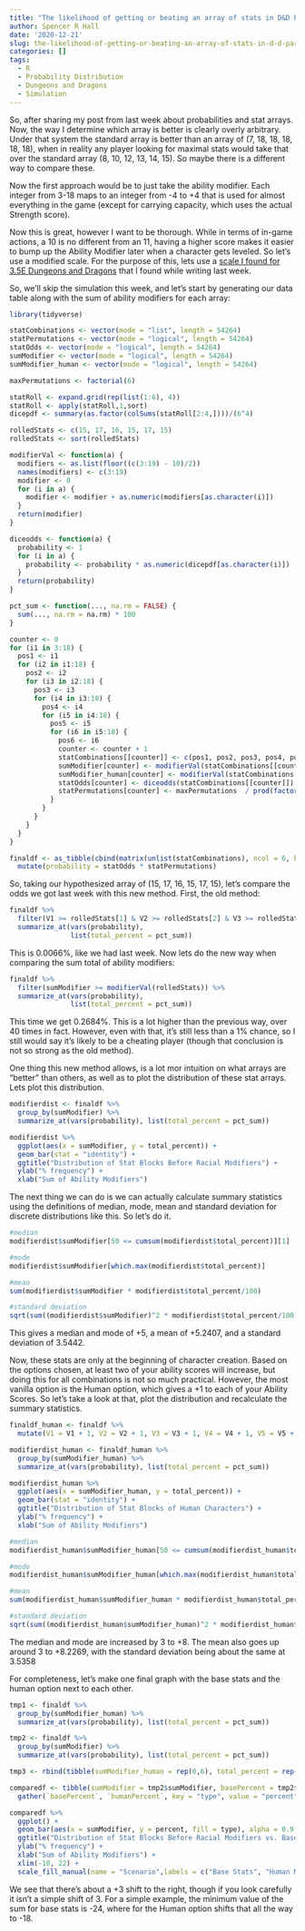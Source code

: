 ```yaml
---
title: "The likelihood of getting or beating an array of stats in D&D Part 2"
author: Spencer R Hall
date: '2020-12-21'
slug: the-likelihood-of-getting-or-beating-an-array-of-stats-in-d-d-part-2
categories: []
tags:
  - R
  - Probability Distribution
  - Dungeons and Dragons
  - Simulation
---
```


So, after sharing my post from last week about probabilities and stat arrays. Now, the way I determine which array is better is clearly overly arbitrary. Under that system the standard array is better than an array of (7, 18, 18, 18, 18, 18), when in reality any player looking for maximal stats would take that over the standard array (8, 10, 12, 13, 14, 15). So maybe there is a different way to compare these.

Now the first approach would be to just take the ability modifier. Each integer from 3-18 maps to an integer from -4 to +4 that is used for almost everything in the game (except for carrying capacity, which uses the actual Strength score).

Now this is great, however I want to be thorough. While in terms of in-game actions, a 10 is no different from an 11, having a higher score makes it easier to bump up the Ability Modifier later when a character gets leveled. So let's use a modified scale. For the purpose of this, lets use a [scale I found for 3.5E Dungeons and Dragons](https://www.dandwiki.com/wiki/Character_Stat_Probabilities_(3.5e_Other)) that I found while writing last week.

So, we'll skip the simulation this week, and let's start by generating our data table along with the sum of ability modifiers for each array:

```r
library(tidyverse)

statCombinations <- vector(mode = "list", length = 54264)
statPermutations <- vector(mode = "logical", length = 54264)
statOdds <- vector(mode = "logical", length = 54264)
sumModifier <- vector(mode = "logical", length = 54264)
sumModifier_human <- vector(mode = "logical", length = 54264)

maxPermutations <- factorial(6)

statRoll <- expand.grid(rep(list(1:6), 4))
statRoll <- apply(statRoll,1,sort)
dicepdf <- summary(as.factor(colSums(statRoll[2:4,])))/(6^4)

rolledStats <- c(15, 17, 16, 15, 17, 15)
rolledStats <- sort(rolledStats)

modifierVal <- function(a) {
  modifiers <- as.list(floor((c(3:19) - 10)/2))
  names(modifiers) <- c(3:19)
  modifier <- 0
  for (i in a) {
    modifier <- modifier + as.numeric(modifiers[as.character(i)])
  }
  return(modifier)
}

diceodds <- function(a) {
  probability <- 1
  for (i in a) {
    probability <- probability * as.numeric(dicepdf[as.character(i)])
  }
  return(probability)
}

pct_sum <- function(..., na.rm = FALSE) {
  sum(..., na.rm = na.rm) * 100
}

counter <- 0
for (i1 in 3:18) {
  pos1 <- i1
  for (i2 in i1:18) {
    pos2 <- i2
    for (i3 in i2:18) {
      pos3 <- i3
      for (i4 in i3:18) {
        pos4 <- i4
        for (i5 in i4:18) {
          pos5 <- i5
          for (i6 in i5:18) {
            pos6 <- i6
            counter <- counter + 1
            statCombinations[[counter]] <- c(pos1, pos2, pos3, pos4, pos5, pos6)
            sumModifier[counter] <- modifierVal(statCombinations[[counter]])
            sumModifier_human[counter] <- modifierVal(statCombinations[[counter]] + 1)
            statOdds[counter] <- diceodds(statCombinations[[counter]])
            statPermutations[counter] <- maxPermutations  / prod(factorial(summary(as.factor(statCombinations[[counter]]))))
          }
        }
      }
    }
  }
}

finaldf <- as_tibble(cbind(matrix(unlist(statCombinations), ncol = 6, byrow = T), statOdds, statPermutations, sumModifier, sumModifier_human)) %>%
  mutate(probability = statOdds * statPermutations)
```

So, taking our hypothesized array of (15, 17, 16, 15, 17, 15), let's compare the odds we got last week with this new method. First, the old method:

```r
finaldf %>%
  filter(V1 >= rolledStats[1] & V2 >= rolledStats[2] & V3 >= rolledStats[3] & V4 >= rolledStats[4] & V5 >= rolledStats[5] & V6 >= rolledStats[6]) %>%
  summarize_at(vars(probability),
               list(total_percent = pct_sum))
```

This is 0.0066%, like we had last week. Now lets do the new way when comparing the sum total of ability modifiers:

```r
finaldf %>%
  filter(sumModifier >= modifierVal(rolledStats)) %>%
  summarize_at(vars(probability),
               list(total_percent = pct_sum))
```

This time we get 0.2684%. This is a lot higher than the previous way, over 40 times in fact. However, even with that, it's still less than a 1% chance, so I still would say it's likely to be a cheating player (though that conclusion is not so strong as the old method).

One thing this new method allows, is a lot mor intuition on what arrays are "better" than others, as well as to plot the distribution of these stat arrays. Lets plot this distribution.

```r
modifierdist <- finaldf %>%
  group_by(sumModifier) %>%
  summarize_at(vars(probability), list(total_percent = pct_sum))

modifierdist %>%
  ggplot(aes(x = sumModifier, y = total_percent)) +
  geom_bar(stat = "identity") +
  ggtitle("Distribution of Stat Blocks Before Racial Modifiers") +
  ylab("% frequency") +
  xlab("Sum of Ability Modifiers")
```

The next thing we can do is we can actually calculate summary statistics using the definitions of median, mode, mean and standard deviation for discrete distributions like this. So let's do it.

```r
#median
modifierdist$sumModifier[50 <= cumsum(modifierdist$total_percent)][1]

#mode
modifierdist$sumModifier[which.max(modifierdist$total_percent)]

#mean
sum(modifierdist$sumModifier * modifierdist$total_percent/100)

#standard deviation
sqrt(sum((modifierdist$sumModifier)^2 * modifierdist$total_percent/100) - (sum(modifierdist$sumModifier * modifierdist$total_percent/100))^2)
```

This gives a median and mode of +5, a mean of +5.2407, and a standard deviation of 3.5442.

Now, these stats are only at the beginning of character creation. Based on the options chosen, at least two of your ability scores will increase, but doing this for all combinations is not so much practical. However, the most vanilla option is the Human option, which gives a +1 to each of your Ability Scores. So let's take a look at that, plot the distribution and recalculate the summary statistics. 

```r
finaldf_human <- finaldf %>%
  mutate(V1 = V1 + 1, V2 = V2 + 1, V3 = V3 + 1, V4 = V4 + 1, V5 = V5 + 1, V6 = V6 + 1)

modifierdist_human <- finaldf_human %>%
  group_by(sumModifier_human) %>%
  summarize_at(vars(probability), list(total_percent = pct_sum))

modifierdist_human %>%
  ggplot(aes(x = sumModifier_human, y = total_percent)) +
  geom_bar(stat = "identity") +
  ggtitle("Distribution of Stat Blocks of Human Characters") +
  ylab("% frequency") +
  xlab("Sum of Ability Modifiers")
```


```r
#median
modifierdist_human$sumModifier_human[50 <= cumsum(modifierdist_human$total_percent)][1]

#mode
modifierdist_human$sumModifier_human[which.max(modifierdist_human$total_percent)]

#mean
sum(modifierdist_human$sumModifier_human * modifierdist_human$total_percent/100)

#standard deviation
sqrt(sum((modifierdist_human$sumModifier_human)^2 * modifierdist_human$total_percent/100) - (sum(modifierdist_human$sumModifier_human * modifierdist_human$total_percent/100))^2)
```
The median and mode are increased by 3 to +8. The mean also goes up around 3 to +8.2269, with the standard deviation being about the same at 3.5358

For completeness, let's make one final graph with the base stats and the human option next to each other.

```r
tmp1 <- finaldf %>%
  group_by(sumModifier_human) %>%
  summarize_at(vars(probability), list(total_percent = pct_sum))

tmp2 <- finaldf %>%
  group_by(sumModifier) %>%
  summarize_at(vars(probability), list(total_percent = pct_sum))

tmp3 <- rbind(tibble(sumModifier_human = rep(0,6), total_percent = rep(0,6)), tmp1)

comparedf <- tibble(sumModifier = tmp2$sumModifier, basePercent = tmp2$total_percent, humanPercent = tmp3$total_percent) %>%
  gather(`basePercent`, `humanPercent`, key = "type", value = "percent")

comparedf %>%
  ggplot() +
  geom_bar(aes(x = sumModifier, y = percent, fill = type), alpha = 0.9, width = 1, stat = "identity", position = position_dodge(width = 1)) +
  ggtitle("Distribution of Stat Blocks Before Racial Modifiers vs. Base Human") +
  ylab("% frequency") +
  xlab("Sum of Ability Modifiers") +
  xlim(-10, 22) +
  scale_fill_manual(name = "Scenario",labels = c("Base Stats", "Human Modifiers"), values = c("dodgerblue4", "firebrick4"))
```

We see that there's about a +3 shift to the right, though if you look carefully it isn't a simple shift of 3. For a simple example, the minimum value of the sum for base stats is -24, where for the Human option shifts that all the way to -18.